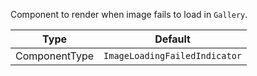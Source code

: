 Component to render when image fails to load in `Gallery`.

| Type          | Default                       |
| ------------- | ----------------------------- |
| ComponentType | `ImageLoadingFailedIndicator` |

